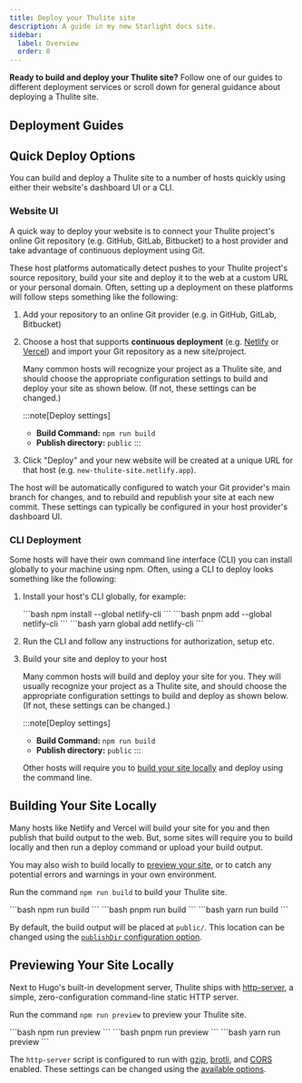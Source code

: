 ```yaml
---
title: Deploy your Thulite site
description: A guide in my new Starlight docs site.
sidebar:
  label: Overview
  order: 0
---
```


**Ready to build and deploy your Thulite site?** Follow one of our guides to different deployment services or scroll down for general guidance about deploying a Thulite site.

## Deployment Guides

<DeployGuidesNav />

## Quick Deploy Options

You can build and deploy a Thulite site to a number of hosts quickly using either their website's dashboard UI or a CLI.

### Website UI

A quick way to deploy your website is to connect your Thulite project's online Git repository (e.g. GitHub, GitLab, Bitbucket) to a host provider and take advantage of continuous deployment using Git.

These host platforms automatically detect pushes to your Thulite project's source repository, build your site and deploy it to the web at a custom URL or your personal domain. Often, setting up a deployment on these platforms will follow steps something like the following:

1. Add your repository to an online Git provider (e.g. in GitHub, GitLab, Bitbucket)

2. Choose a host that supports **continuous deployment** (e.g. [Netlify](/guides/deploy/netlify/) or [Vercel](/guides/deploy/vercel/)) and import your Git repository as a new site/project.

    Many common hosts will recognize your project as a Thulite site, and should choose the appropriate configuration settings to build and deploy your site as shown below. (If not, these settings can be changed.)

    :::note[Deploy settings]
    - **Build Command:** `npm run build`
    - **Publish directory:** `public`
    :::

3. Click "Deploy" and your new website will be created at a unique URL for that host (e.g. `new-thulite-site.netlify.app`).

The host will be automatically configured to watch your Git provider's main branch for changes, and to rebuild and republish your site at each new commit. These settings can typically be configured in your host provider's dashboard UI.

### CLI Deployment

Some hosts will have their own command line interface (CLI) you can install globally to your machine using npm. Often, using a CLI to deploy looks something like the following:

1. Install your host's CLI globally, for example:

    <Tabs>
      <TabItem label="npm">
    ```bash
    npm install --global netlify-cli
    ```
      </TabItem>
      <TabItem label="pnpm">
    ```bash
    pnpm add --global netlify-cli
    ```
      </TabItem>
      <TabItem label="Yarn">
    ```bash
    yarn global add netlify-cli
    ```
      </TabItem>
    </Tabs>

2. Run the CLI and follow any instructions for authorization, setup etc.

3. Build your site and deploy to your host

    Many common hosts will build and deploy your site for you. They will usually recognize your project as a Thulite site, and should choose the appropriate configuration settings to build and deploy as shown below. (If not, these settings can be changed.)

    :::note[Deploy settings]
    - **Build Command:** `npm run build`
    - **Publish directory:** `public`
    :::


    Other hosts will require you to [build your site locally](#building-your-site-locally) and deploy using the command line.

## Building Your Site Locally

Many hosts like Netlify and Vercel will build your site for you and then publish that build output to the web. But, some sites will require you to build locally and then run a deploy command or upload your build output.

You may also wish to build locally to [preview your site](#previewing-your-site-locally), or to catch any potential errors and warnings in your own environment.

Run the command `npm run build` to build your Thulite site.

<Tabs>
  <TabItem label="npm">
```bash
npm run build
```
  </TabItem>
  <TabItem label="pnpm">
```bash
pnpm run build
```
  </TabItem>
  <TabItem label="Yarn">
```bash
yarn run build
```
  </TabItem>
</Tabs>

By default, the build output will be placed at `public/`. This location can be changed using the [`publishDir` configuration option](https://gohugo.io/getting-started/configuration/#publishdir).

## Previewing Your Site Locally

Next to Hugo's built-in development server, Thulite ships with [http-server](https://github.com/http-party/http-server), a simple, zero-configuration command-line static HTTP server.

Run the command `npm run preview` to preview your Thulite site.

<Tabs>
  <TabItem label="npm">
```bash
npm run preview
```
  </TabItem>
  <TabItem label="pnpm">
```bash
pnpm run preview
```
  </TabItem>
  <TabItem label="Yarn">
```bash
yarn run preview
```
  </TabItem>
</Tabs>

The `http-server` script is configured to run with [gzip](https://developer.mozilla.org/en-US/docs/Glossary/GZip_compression), [brotli](https://developer.mozilla.org/en-US/docs/Glossary/Brotli_compression), and [CORS](https://developer.mozilla.org/en-US/docs/Web/HTTP/CORS) enabled. These settings can be changed using the [available options](https://github.com/http-party/http-server#available-options).